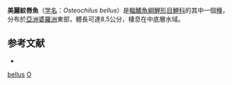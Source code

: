 {{Speciesbox
| genus = Osteochilus
| species = bellus
| status = NE
| status_system = IUCN3.1
| authority = [[Popta|Popta]], 1904
| synonyms = 
}}
'''美麗紋唇魚'''（[[学名|学名]]：''Osteochilus bellus''）是[[輻鰭魚綱|輻鰭魚綱]][[鯉形目|鯉形目]][[鯉科|鯉科]]的其中一個[[種|種]]，分布於[[亞洲|亞洲]][[婆羅洲|婆羅洲]]東部，體長可達8.5公分，棲息在中底層水域。

==参考文献==
*{{FishBase_species|genus=Osteochilus|species=bellus|year=2011|month=12}}

{{Taxonbar}}

[[Category:紋唇魚屬|bellus]]
[[Category:1904年描述的魚類|O]]